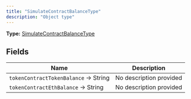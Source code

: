 ```yaml
---
title: "SimulateContractBalanceType"
description: "Object type"
---
```


**Type:** [SimulateContractBalanceType](/api-reference/types/simulatecontractbalancetype)

## Fields

| Name | Description |
|------|-------------|
| `tokenContractTokenBalance` → String | No description provided |
| `tokenContractEthBalance` → String | No description provided |

